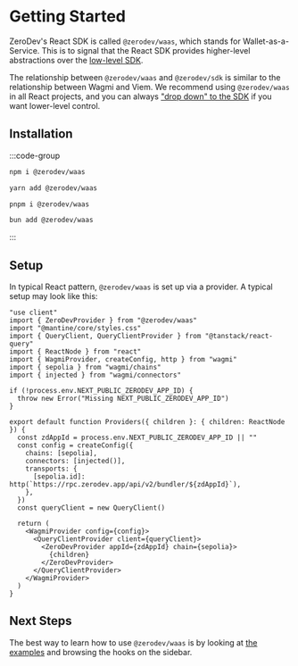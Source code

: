 # Getting Started

ZeroDev's React SDK is called `@zerodev/waas`, which stands for Wallet-as-a-Service.  This is to signal that the React SDK provides higher-level abstractions over the [low-level SDK](/).

The relationship between `@zerodev/waas` and `@zerodev/sdk` is similar to the relationship between Wagmi and Viem.  We recommend using `@zerodev/waas` in all React projects, and you can always ["drop down" to the SDK](/react/use-kernelclient) if you want lower-level control.

## Installation

:::code-group

```bash [npm]
npm i @zerodev/waas
```

```bash [yarn]
yarn add @zerodev/waas
```

```bash [pnpm]
pnpm i @zerodev/waas
```

```bash [bun]
bun add @zerodev/waas
```

:::

## Setup

In typical React pattern, `@zerodev/waas` is set up via a provider.  A typical setup may look like this:

```tsx
"use client"
import { ZeroDevProvider } from "@zerodev/waas"
import "@mantine/core/styles.css"
import { QueryClient, QueryClientProvider } from "@tanstack/react-query"
import { ReactNode } from "react"
import { WagmiProvider, createConfig, http } from "wagmi"
import { sepolia } from "wagmi/chains"
import { injected } from "wagmi/connectors"

if (!process.env.NEXT_PUBLIC_ZERODEV_APP_ID) {
  throw new Error("Missing NEXT_PUBLIC_ZERODEV_APP_ID")
}

export default function Providers({ children }: { children: ReactNode }) {
  const zdAppId = process.env.NEXT_PUBLIC_ZERODEV_APP_ID || ""
  const config = createConfig({
    chains: [sepolia],
    connectors: [injected()],
    transports: {
      [sepolia.id]: http(`https://rpc.zerodev.app/api/v2/bundler/${zdAppId}`),
    },
  })
  const queryClient = new QueryClient()

  return (
    <WagmiProvider config={config}>
      <QueryClientProvider client={queryClient}>
        <ZeroDevProvider appId={zdAppId} chain={sepolia}>
          {children}
        </ZeroDevProvider>
      </QueryClientProvider>
    </WagmiProvider>
  )
}
```

## Next Steps

The best way to learn how to use `@zerodev/waas` is by looking at [the examples](https://github.com/zerodevapp/waas-examples) and browsing the hooks on the sidebar.